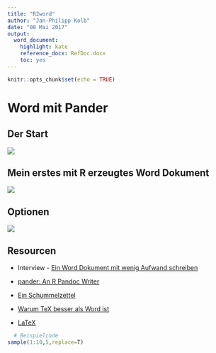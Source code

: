```yaml
---
title: "R2word"
author: "Jan-Philipp Kolb"
date: "08 Mai 2017"
output:
  word_document: 
    highlight: kate
    reference_docx: RefDoc.docx
    toc: yes
---
```


```r
knitr::opts_chunk$set(echo = TRUE)
```

# Word mit Pander

## Der Start

![](figure/r2wordstart.PNG)


## Mein erstes mit R erzeugtes Word Dokument

![](figure/meinWord.PNG)

## Optionen

![](figure/RwordOptions.PNG)

## Resourcen

- Interview - [Ein Word Dokument mit wenig Aufwand schreiben](https://www.r-statistics.com/2013/03/write-ms-word-document-using-r-with-as-little-overhead-as-possible/)

- [pander: An R Pandoc Writer](http://rapporter.github.io/pander/)

- [Ein Schummelzettel](https://www.rstudio.com/wp-content/uploads/2015/06/rmarkdown-german.pdf)

- [Warum TeX besser als Word ist](http://factorgrad.blogspot.de/2010/07/why-latex-is-superior-to-ms-word.html)

- [LaTeX](https://www.r-bloggers.com/from-openoffice-noob-to-control-freak-a-love-story-with-r-latex-and-knitr/)

```r
  # Beispielcode
sample(1:10,5,replace=T)
```

